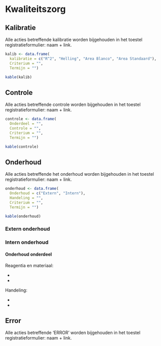 # Kwaliteitszorg

## Kalibratie

Alle acties betreffende kalibratie worden bijgehouden in het toestel registratieformulier:
naam + link.

```r
kalib <- data.frame(
  kalibratie = c("R^2", "Helling", "Area Blanco", "Area Standaard"),
  Criterium = "",
  Termijn = "")

kable(kalib)
```

## Controle

Alle acties betreffende controle worden bijgehouden in het toestel registratieformulier:
naam + link.

```r
controle <- data.frame(
  Onderdeel = "",
  Controle = "",
  Criterium = "",
  Termijn = "")

kable(controle)
```

## Onderhoud

Alle acties betreffende het onderhoud worden bijgehouden in het toestel registratieformulier:
naam + link.

```r
onderhoud <- data.frame(
  Onderhoud = c("Extern", "Intern"),
  Handeling = "",
  Criterium = "",
  Termijn = "")

kable(onderhoud)
```

### Extern onderhoud

### Intern onderhoud

#### Onderhoud onderdeel

Reagentia en materiaal:

- 
- 

Handeling:

- 
- 

## Error

Alle acties betreffende ‘ERROR’ worden bijgehouden in het toestel registratieformulier:
naam + link.

